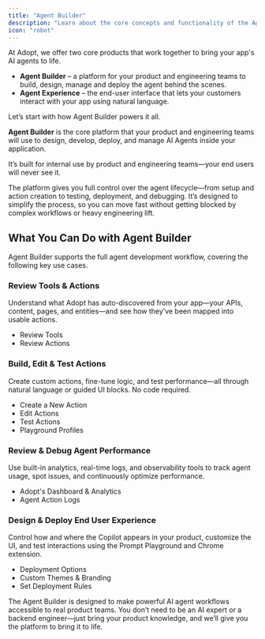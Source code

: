 ```yaml
---
title: "Agent Builder"
description: "Learn about the core concepts and functionality of the Agent Builder"
icon: "robot"
---
```


At Adopt, we offer two core products that work together to bring your app's AI agents to life.

- **Agent Builder** – a platform for your product and engineering teams to build, design, manage and deploy the agent behind the scenes.
- **Agent Experience** – the end-user interface that lets your customers interact with your app using natural language.

Let’s start with how Agent Builder powers it all.

**Agent Builder** is the core platform that your product and engineering teams will use to design, develop, deploy, and manage AI Agents inside your application.

It’s built for internal use by product and engineering teams—your end users will never see it.

The platform gives you full control over the agent lifecycle—from setup and action creation to testing, deployment, and debugging. It’s designed to simplify the process, so you can move fast without getting blocked by complex workflows or heavy engineering lift.

## What You Can Do with Agent Builder

Agent Builder supports the full agent development workflow, covering the following key use cases.

### Review Tools & Actions

Understand what Adopt has auto-discovered from your app—your APIs, content, pages, and entities—and see how they’ve been mapped into usable actions.

- Review Tools
- Review Actions

### Build, Edit & Test Actions

Create custom actions, fine-tune logic, and test performance—all through natural language or guided UI blocks. No code required.

- Create a New Action
- Edit Actions
- Test Actions
- Playground Profiles

### Review & Debug Agent Performance

Use built-in analytics, real-time logs, and observability tools to track agent usage, spot issues, and continuously optimize performance.

- Adopt's Dashboard & Analytics
- Agent Action Logs

### Design & Deploy End User Experience

Control how and where the Copilot appears in your product, customize the UI, and test interactions using the Prompt Playground and Chrome extension.

- Deployment Options
- Custom Themes & Branding
- Set Deployment Rules

The Agent Builder is designed to make powerful AI agent workflows accessible to real product teams. You don’t need to be an AI expert or a backend engineer—just bring your product knowledge, and we’ll give you the platform to bring it to life.